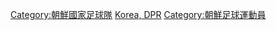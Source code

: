 [[Category:朝鮮國家足球隊|Category:朝鮮國家足球隊]]
[[Category:國家足球隊球員|Korea, DPR]]
[[Category:朝鮮足球運動員|Category:朝鮮足球運動員]]